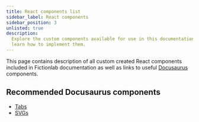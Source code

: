 ```yaml
---
title: React components list
sidebar_label: React components
sidebar_position: 3
unlisted: true
description:
  Explore the custom components available for use in this documentation and
  learn how to implement them.
---
```



This page contains description of all custom created React components included
in Fictionlab documentation as well as links to useful
[Docusaurus](https://docusaurus.io) components.

## Recommended Docusaurus components

- [Tabs](https://docusaurus.io/docs/markdown-features/tabs)
- [SVGs](https://docusaurus.io/docs/markdown-features/assets#inline-svgs)

<ImageZoomDef />

<ThemedImageZoomDef />

<LinkButtonDef />

<FlexTableDef />

<FusionEmbedDef />

<ProductPreviewDef />
